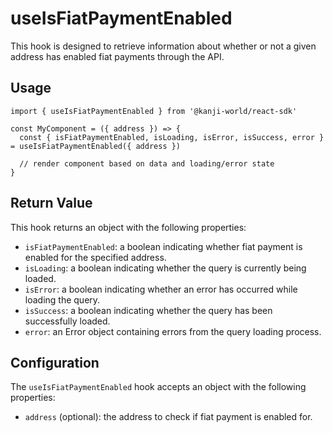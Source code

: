 
# useIsFiatPaymentEnabled

This hook is designed to retrieve information about whether or not a given address has enabled fiat payments through the API.

## Usage

```tsx
import { useIsFiatPaymentEnabled } from '@kanji-world/react-sdk'

const MyComponent = ({ address }) => {
  const { isFiatPaymentEnabled, isLoading, isError, isSuccess, error } = useIsFiatPaymentEnabled({ address })

  // render component based on data and loading/error state
}
```

## Return Value

This hook returns an object with the following properties:

- `isFiatPaymentEnabled`: a boolean indicating whether fiat payment is enabled for the specified address.
- `isLoading`: a boolean indicating whether the query is currently being loaded.
- `isError`: a boolean indicating whether an error has occurred while loading the query.
- `isSuccess`: a boolean indicating whether the query has been successfully loaded.
- `error`: an Error object containing errors from the query loading process.

## Configuration

The `useIsFiatPaymentEnabled` hook accepts an object with the following properties:

- `address` (optional): the address to check if fiat payment is enabled for.
